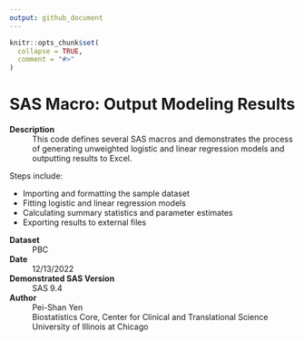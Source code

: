 ```yaml
---
output: github_document
---
```


<!-- README.md is generated from README.Rmd. Please edit that file -->

```r
knitr::opts_chunk$set(
  collapse = TRUE,
  comment = "#>"
)
```

# SAS Macro: Output Modeling Results

**Description**
: This code defines several SAS macros and demonstrates the process of generating unweighted logistic and linear regression models and outputting results to Excel.

Steps include:

* Importing and formatting the sample dataset
* Fitting logistic and linear regression models
* Calculating summary statistics and parameter estimates
* Exporting results to external files

**Dataset**
: PBC

**Date**
: 12/13/2022

**Demonstrated SAS Version**
: SAS 9.4

**Author**
: Pei-Shan Yen\
Biostatistics Core, Center for Clinical and Translational Science\
University of Illinois at Chicago

